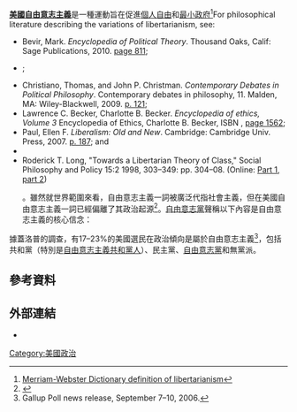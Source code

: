 '''[[美國|美國]][[自由意志主義|自由意志主義]]'''是一種運動旨在促進[[公民自由|個人自由]]和[[小政府|最小政府]]<ref>[http://www.merriam-webster.com/dictionary/libertarian Merriam-Webster Dictionary definition of libertarianism]</ref><ref name="Variants1">For philosophical literature describing the variations of libertarianism, see:
* Bevir, Mark. ''Encyclopedia of Political Theory''. Thousand Oaks, Calif: Sage Publications, 2010. [https://books.google.com/books?id=wVIoCtB3m74C&pg=PA811&output=html&source=gbs_selected_pages&cad=3 page 811];
* {{Cite encyclopedia |last=Vallentyne |first=Peter |editor=Edward N. Zalta |encyclopedia=[[Stanford_Encyclopedia_of_Philosophy|The Stanford Encyclopedia of Philosophy]] |title=Libertarianism |url=http://plato.stanford.edu/archives/spr2009/entries/libertarianism/ |accessdate=March 5, 2010 |edition=Spring 2009 |date=March 3, 2009 |publisher=[[Stanford_University|Stanford University]] |location=[[Stanford,_CA|Stanford, CA]] | quote=in addition to the better-known version of libertarianism—right-libertarianism—there is also a version known as 'left-libertarianism'}};
* Christiano, Thomas, and John P. Christman. ''Contemporary Debates in Political Philosophy''. Contemporary debates in philosophy, 11. Malden, MA: Wiley-Blackwell, 2009. [https://sites.google.com/site/professorericmack/home/selected-papers/Individualism%20and%20Libertarian%20Rights.pdf p. 121];
* Lawrence C. Becker, Charlotte B. Becker. ''Encyclopedia of ethics, Volume 3'' Encyclopedia of Ethics, Charlotte B. Becker, ISBN ,  [https://books.google.com/books?id=gL4Pa1TxP00C&pg=PA1562&output=html&source=gbs_search_r&cad=1 page 1562];
* Paul, Ellen F. ''Liberalism: Old and New''. Cambridge: Cambridge Univ. Press, 2007.  [https://books.google.com/books?id=hDZObxS3J7AC&pg=PA187&output=html&source=gbs_search_r&cad=1 p. 187]; and
* {{Cite journal|title=Right and Left Wings in Libertarianism
| first=Vladimir
| last=Sapon
|first2=Sam
|last2=Robino
| journal=Canadian Social Science
| volume=5
| issue=6
| year=2010
| url=http://www.cscanada.net/index.php/css/article/view/1245/0
}}
* Roderick T. Long, "Towards a Libertarian Theory of Class," Social Philosophy and Policy 15:2 1998, 303–349: pp. 304–08. (Online: [http://praxeology.net/libclass-theory-part-1.pdf Part 1], [http://praxeology.net/libclass-theory-part-2.pdf part 2])</ref>。雖然就世界範圍來看，自由意志主義一詞被廣泛代指社會主義，但在美國自由意志主義一詞已經偏離了其政治起源<ref>{{cite book|last1=Rothbard|first1=Murray N.|title=The Betrayal of the American Right|date=2009|publisher=Ludwig von Mises Institute|isbn=1610165012|url=https://mises.org/sites/default/files/The%20Betrayal%20of%20the%20American%20Right_2.pdf#page=108|quote=One gratifying aspect of our rise to some prominence is that, for the first time in my memory, we, 'our side,' had captured a crucial word from the enemy... 'Libertarians'... had long been simply a polite word for left-wing anarchists, that is for anti-private property anarchists, either of the communist or syndicalist variety. But now we had taken it over...|access-date=2016-11-14|archive-url=https://web.archive.org/web/20150703022059/https://mises.org/sites/default/files/The%20Betrayal%20of%20the%20American%20Right_2.pdf#page=108|archive-date=2015-07-03|dead-url=yes}}</ref>。[[自由意志黨|自由意志黨]]聲稱以下內容是自由意志主義的核心信念：

{{quote|自由意志主義者支持最大化個人和經濟自由。他們主張建立一個更小的政府：只限於保護個人免受脅迫和暴力。自由傾向者支持個人責任，反對政府官僚和稅收，支持私人慈善，包容多樣的生活方式，支持自由市場，捍衛公民自由<ref name="Statement of Principles">{{Cite web|url=http://www.lp.org/platform|title=Libertarian Party 2010 Platform|date=May 2010|publisher=The Libertarian Party|page=1|accessdate=24 September 2010}}</ref><ref name="Understanding American government">{{cite book|last=Watts|first=Duncan |title=Understanding American government and politics: a guide for A2 politics students|edition=2nd Revised|date=16 March 2006|publisher=Manchester University Press|isbn=978-0-7190-7327-4|page=246}}</ref>}}

據蓋洛普的調查，有17–23%的美國選民在政治傾向是屬於自由意志主義<ref name = "Gallup2006">Gallup Poll news release, September 7–10, 2006.</ref>，包括共和黨（特別是[[自由意志主義共和黨人|自由意志主義共和黨人]]）、民主黨、[[自由意志黨|自由意志黨]]和無黨派。
==參考資料==
{{reflist|colwidth=30em}}
==外部連結==
* {{cite web |url=http://www.bradspangler.com/blog/archives/288 |archiveurl=https://web.archive.org/web/20110807195029/http://bradspangler.com/blog/archives/288 |title=Konkin's History of the Libertarian Movement |archivedate=2011-08-07}}
[[Category:美國政治|Category:美國政治]]